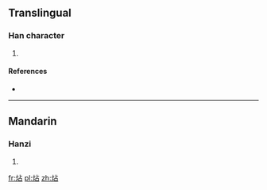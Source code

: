==Translingual==

===Han character===
{{Han char|rn=86|rad=火|as=05|sn=9|four=|canj=火卜口 (FYR)}}

# {{defn|Han|sort=火05}}

====References====
* {{Han ref|kx=0669.040|dkj=18963|dj=1078.090|hdz=32195.060|uh=70B6|ud=28854}}

----

==Mandarin==

===Hanzi===
{{cmn-hanzi|pin=[[hān]] ([[han1]])|wg=han<sup>1</sup>}}

# {{defn|Mandarin|sort=火05}}

[[fr:炶]]
[[pl:炶]]
[[zh:炶]]